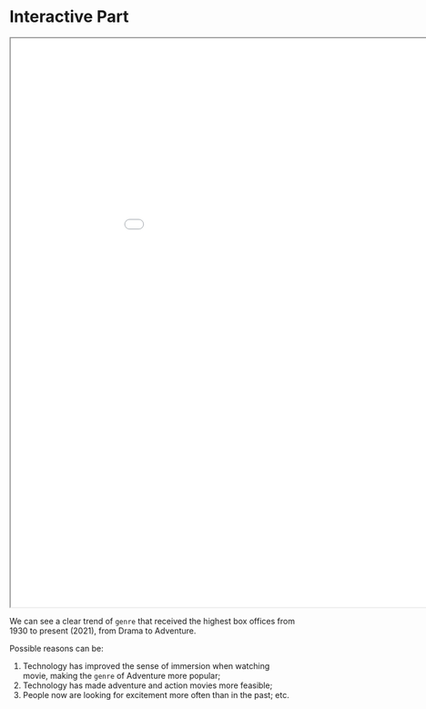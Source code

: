 # Interactive Part

<iframe src="InteractivePart.html" width="1000" height="1000"></iframe>

We can see a clear trend of `genre` that received the highest box offices from 1930 to present (2021), from Drama to Adventure.

Possible reasons can be:

1. Technology has improved the sense of immersion when watching movie, making the `genre` of Adventure more popular;
2. Technology has made adventure and action movies more feasible;
3. People now are looking for excitement more often than in the past;
etc.